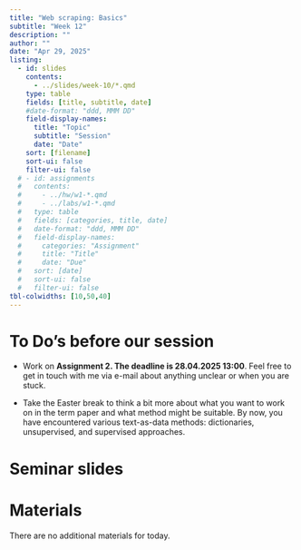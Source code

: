 ```yaml
---
title: "Web scraping: Basics"
subtitle: "Week 12"
description: ""
author: ""
date: "Apr 29, 2025"
listing:
  - id: slides
    contents:
      - ../slides/week-10/*.qmd
    type: table
    fields: [title, subtitle, date]
    #date-format: "ddd, MMM DD"
    field-display-names:
      title: "Topic"
      subtitle: "Session"
      date: "Date"
    sort: [filename]
    sort-ui: false
    filter-ui: false
  # - id: assignments
  #   contents:
  #     - ../hw/w1-*.qmd
  #     - ../labs/w1-*.qmd
  #   type: table
  #   fields: [categories, title, date]
  #   date-format: "ddd, MMM DD"
  #   field-display-names:
  #     categories: "Assignment"
  #     title: "Title"
  #     date: "Due"
  #   sort: [date]
  #   sort-ui: false
  #   filter-ui: false
tbl-colwidths: [10,50,40]
---
```


# To Do's before our session

- Work on **Assignment 2. The deadline is 28.04.2025 13:00**. Feel free to get in touch with me via e-mail about anything unclear or when you are stuck.

- Take the Easter break to think a bit more about what you want to work on in the term paper and what method might be suitable. By now, you have encountered various text-as-data methods: dictionaries, unsupervised, and supervised approaches. 

# Seminar slides

::: {#slides}
:::

# Materials

There are no additional materials for today.
